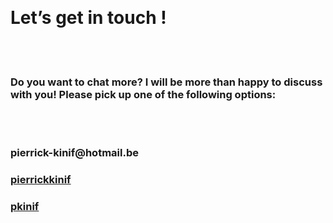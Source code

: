 &emsp;

# **Let's get in touch !**

<br>
<br>

### Do you want to chat more? I will be more than happy to discuss with you! Please pick up one of the following options:

<br>
<br>

<h3><i class="fa fa-envelope" style="font-size:36px"></i> pierrick-kinif@hotmail.be</h3>
<!--
<h3><i class="fa fa-phone-square" style="font-size:36px"></i> 0032 478 113 485</h3>
-->
<h3><i class="fa fa-linkedin" style="font-size:36px"></i><a href="https://www.linkedin.com/in/pierrickkinif/"> pierrickkinif</a>
<h3><i class="fa fa-github-square" style="font-size:36px"></i><a href="https://github.com/pkinif"> pkinif</a>